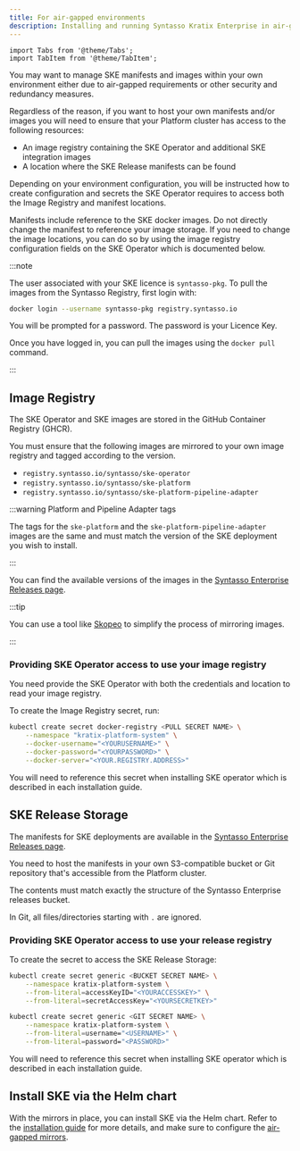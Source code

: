 ```yaml
---
title: For air-gapped environments
description: Installing and running Syntasso Kratix Enterprise in air-gapped environments
---
```


```mdx-code-block
import Tabs from '@theme/Tabs';
import TabItem from '@theme/TabItem';
```

You may want to manage SKE manifests and images within your own environment either
due to air-gapped requirements or other security and redundancy measures.

Regardless of the reason, if you want to host your own manifests and/or images you
will need to ensure that your Platform cluster has access to the following resources:

- An image registry containing the SKE Operator and additional SKE integration images
- A location where the SKE Release manifests can be found

Depending on your environment configuration, you will be instructed how to create
configuration and secrets the SKE Operator requires to access both the Image
Registry and manifest locations.

Manifests include reference to the SKE docker images. Do not directly change the manifest
to reference your image storage. If you need to change the image locations, you can do so
by using the image registry configuration fields on the SKE Operator which is documented
below.


:::note

The user associated with your SKE licence is `syntasso-pkg`. To pull the images
from the Syntasso Registry, first login with:

```bash
docker login --username syntasso-pkg registry.syntasso.io
```

You will be prompted for a password. The password is your Licence Key.

Once you have logged in, you can pull the images using the `docker pull`
command.

:::


## Image Registry

The SKE Operator and SKE images are stored in the GitHub Container Registry (GHCR).

You must ensure that the following images are mirrored to your own image registry and
tagged according to the version.

- `registry.syntasso.io/syntasso/ske-operator`
- `registry.syntasso.io/syntasso/ske-platform`
- `registry.syntasso.io/syntasso/ske-platform-pipeline-adapter`

:::warning Platform and Pipeline Adapter tags

The tags for the `ske-platform` and the `ske-platform-pipeline-adapter` images are
the same and must match the version of the SKE deployment you wish to install.

:::

You can find the available versions of the images in the [Syntasso Enterprise
Releases page](http://syntasso-enterprise-releases.s3-website.eu-west-2.amazonaws.com/).


:::tip

You can use a tool like [Skopeo](https://github.com/containers/skopeo) to simplify the
process of mirroring images.

:::


### Providing SKE Operator access to use your image registry

You need provide the SKE Operator with both the credentials and location to read your
image registry.

To create the Image Registry secret, run:

```bash
kubectl create secret docker-registry <PULL SECRET NAME> \
    --namespace "kratix-platform-system" \
    --docker-username="<YOURUSERNAME>" \
    --docker-password="<YOURPASSWORD>" \
    --docker-server="<YOUR.REGISTRY.ADDRESS>"
```

You will need to reference this secret when installing SKE operator which is described in
each installation guide.


## SKE Release Storage

The manifests for SKE deployments are available in the [Syntasso Enterprise
Releases page](http://syntasso-enterprise-releases.s3-website.eu-west-2.amazonaws.com/).

You need to host the manifests in your own S3-compatible bucket or Git repository that's
accessible from the Platform cluster.

The contents must match exactly the structure of the Syntasso Enterprise releases bucket.

In Git, all files/directories starting with `.` are ignored.

###  Providing SKE Operator access to use your release registry

To create the secret to access the SKE Release Storage:

<Tabs className="boxedTabs" groupId="stateStore">
  <TabItem value="bucket" label="Mirroring from Bucket">

  ```bash
  kubectl create secret generic <BUCKET SECRET NAME> \
      --namespace kratix-platform-system \
      --from-literal=accessKeyID="<YOURACCESSKEY>" \
      --from-literal=secretAccessKey="<YOURSECRETKEY>"
  ```

  </TabItem>

  <TabItem value="git" label="Mirroring from Git Repo">

  ```bash
  kubectl create secret generic <GIT SECRET NAME> \
      --namespace kratix-platform-system \
      --from-literal=username="<USERNAME>" \
      --from-literal=password="<PASSWORD>"
  ```

  </TabItem>
</Tabs>


You will need to reference this secret when installing SKE operator which is described in
each installation guide.

## Install SKE via the Helm chart

With the mirrors in place, you can install SKE via the Helm chart. Refer to the [installation guide](/ske/installing-ske/advanced-setup#via-helm-chart) for more details, and make sure to configure the [air-gapped mirrors](/ske/installing-ske/advanced-setup#air-gapped-mirrors).